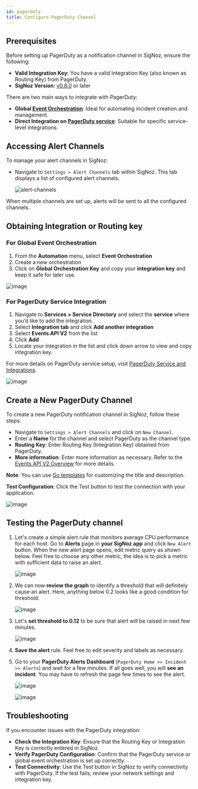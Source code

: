 ```yaml
---
id: pagerduty
title: Configure PagerDuty Channel
---
```


## Prerequisites
Before setting up PagerDuty as a notification channel in SigNoz, ensure the following:

- **Valid Integration Key**: You have a valid Integration Key (also known as Routing Key) from PagerDuty.
- **SigNoz Version**: [v0.8.0](https://github.com/SigNoz/signoz/releases/tag/v0.8.0) or later


There are two main ways to integrate with PagerDuty:

- **Global [Event Orchestration](https://support.pagerduty.com/docs/event-orchestration)**: Ideal for automating incident creation and management.
- **Direct Integration on [PagerDuty service](https://support.pagerduty.com/docs/services-and-integrations)**: Suitable for specific service-level integrations.

## Accessing Alert Channels

To manage your alert channels in SigNoz:

- Navigate to `Settings > Alert Channels` tab within SigNoz. This tab displays a list of configured alert channels.

   ![alert-channels](/img/docs/alert-channels.webp)

<Admonition type="info">

When multiple channels are set up, alerts will be sent to all the configured channels.

</Admonition>

## Obtaining Integration or Routing key 

### For Global Event Orchestration
1. From the **Automation** menu, select **Event Orchestration**
2. Create a new orchestration 
3. Click on **Global Orchestration Key** and copy your **integration key** and keep it safe for later use. 

![image](/img/docs/alerts/pagerduty-1.webp)


### For PagerDuty Service Integration
1. Navigate to **Services > Service Directory** and select the **service** where you’d like to add the integration.
2. Select **Integration tab** and click **Add another integration**
3. Select **Events API V2** from the list 
4. Click **Add**
5. Locate your integration in the list and click down arrow to view and copy integration key.

For more details on PagerDuty service setup, visit [PagerDuty Service and Integrations](https://support.pagerduty.com/docs/services-and-integrations#add-integrations-to-an-existing-service).

![image](/img/docs/alerts/pagerduty-2.webp)


## Create a New PagerDuty Channel
To create a new PagerDuty notification channel in SigNoz, follow these steps:

- Navigate to `Settings > Alert Channels` and click on `New Channel`.
- Enter a **Name** for the channel and select PagerDuty as the channel type.
- **Routing Key**: Enter Routing Key (Integration Key) obtained from PagerDuty.
- **More information**: Enter more information as necessary. Refer to the [Events API V2 Overview](https://developer.pagerduty.com/docs/ZG9jOjExMDI5NTgw-events-api-v2-overview) for more details. 

**Note**: You can use [Go templates](https://prometheus.io/docs/alerting/latest/notifications/) for customizing the title and description.

**Test Configuration**: 
Click the Test button to test the connection with your application.

![image](/img/docs/alerts/pagerduty-3.webp)

## Testing the PagerDuty channel
1. Let's create a simple alert rule that monitors average CPU performance for each host. Go to **Alerts** page in **your SigNoz app** and click `New Alert` button. When the new alert page opens, edit metric query as shown below. Feel free to choose any other metric, the idea is to pick a metric with sufficient data to raise an alert. 

   ![image](/img/docs/alerts/pagerduty-4.webp)

2. We can now **review the graph** to identify a threshold that will definitely cause an alert. Here, anything below 0.2 looks like a good condition for threshold.

   ![image](/img/docs/alerts/pagerduty-5.webp)

3. Let's **set threshold to 0.12** to be sure that alert will be raised in next few minutes.

   ![image](/img/docs/alerts/pagerduty-6.webp)

4. **Save the alert** rule. Feel free to edit severity and labels as necessary.

5. Go to your **PagerDuty Alerts Dashboard** (`PagerDuty Home >> Incident >> Alerts`) and wait for a few minutes. If all goes well, you will **see an incident**. You may have to refresh the page few times to see the alert. 

   ![image](/img/docs/alerts/pagerduty-7.webp)

   ![image](/img/docs/alerts/pagerduty-8.webp)

## Troubleshooting
If you encounter issues with the PagerDuty integration:

- **Check the Integration Key**: Ensure that the Routing Key or Integration Key is correctly entered in SigNoz.
- **Verify PagerDuty Configuration**: Confirm that the PagerDuty service or global event orchestration is set up correctly.
- **Test Connectivity**: Use the Test button in SigNoz to verify connectivity with PagerDuty. If the test fails, review your network settings and integration key.